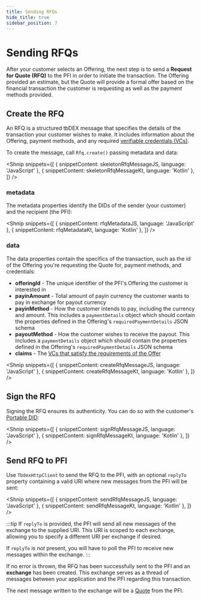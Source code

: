 ```yaml
---
title: Sending RFQs
hide_title: true
sidebar_position: 7
---
```



<LanguageSwitcher languages="JavaScript, Kotlin" />

# Sending RFQs

After your customer selects an Offering, the next step is to send a **Request for Quote (RFQ)** to the PFI in order to initiate the transaction.
The Offering provided an estimate, but the Quote will provide a formal offer based on the financial transaction the customer is requesting as well as the payment methods provided.

## Create the RFQ
An RFQ is a structured tbDEX message that specifies the details of the transaction your customer wishes to make.
It includes information about the Offering, payment methods, and any required [verifiable credentials (VCs)](/docs/tbdex/wallet/managing-credentials).

To create the message, call `Rfq.create()` passing metadata and data:

<Shnip
  snippets={[
    { snippetContent: skeletonRfqMessageJS, language: 'JavaScript' },
    { snippetContent: skeletonRfqMessageKt, language: 'Kotlin' },
  ]}
/>

### metadata
The metadata properties identify the DIDs of the sender (your customer) and the recipient (the PFI):

<Shnip
  snippets={[
    { snippetContent: rfqMetadataJS, language: 'JavaScript' },
    { snippetContent: rfqMetadataKt, language: 'Kotlin' },
  ]}
/>

### data
The data properties contain the specifics of the transaction, such as the id of the Offering you're requesting the Quote for, payment methods, and credentials:

* **offeringId** - The unique identifier of the PFI's Offering the customer is interested in
* **payinAmount** - Total amount of payin currency the customer wants to pay in exchange for payout currency
* **payinMethod** - How the customer intends to pay, including the currency and amount. This includes a `paymentDetails` object which should contain the properties defined in the Offering's `requiredPaymentDetails` JSON schema
* **payoutMethod** - How the customer wishes to receive the payout. This includes a `paymentDetails` object which should contain the properties defined in the Offering's `requiredPaymentDetails` JSON schema
* **claims** - The [VCs that satisfy the requirements of the Offer](/docs/tbdex/wallet/managing-credentials#select-credentials-that-satisfy-requirements)

<Shnip
  snippets={[
    { snippetContent: createRfqMessageJS, language: 'JavaScript' },
    { snippetContent: createRfqMessageKt, language: 'Kotlin' },
  ]}
/>


## Sign the RFQ
Signing the RFQ ensures its authenticity. You can do so with the customer's [Portable DID](/docs/web5/build/decentralized-identifiers/how-to-create-did#portable-did):

<Shnip
  snippets={[
    { snippetContent: signRfqMessageJS, language: 'JavaScript' },
    { snippetContent: signRfqMessageKt, language: 'Kotlin' },
  ]}
/>


## Send RFQ to PFI
Use `TbdexHttpClient` to send the RFQ to the PFI, with an optional `replyTo` property containing a valid URI where new messages from the PFI will be sent:

<Shnip
  snippets={[
    { snippetContent: sendRfqMessageJS, language: 'JavaScript' },
    { snippetContent: sendRfqMessageKt, language: 'Kotlin' },
  ]}
/>

:::tip
If `replyTo` is provided, the PFI will send all new messages of the exchange to the supplied URI. 
This URI is scoped to each exchange, allowing you to specify a different URI per exchange if desired. 

If `replyTo` is _not_ present, you will have to poll the PFI to receive new messages within the exchange.
:::

If no error is thrown, the RFQ has been successfully sent to the PFI and an **exchange** has been created.
This exchange serves as a thread of messages between your application and the PFI regarding this transaction.

The next message written to the exchange will be a [Quote](/docs/tbdex/wallet/receive-quote) from the PFI.
